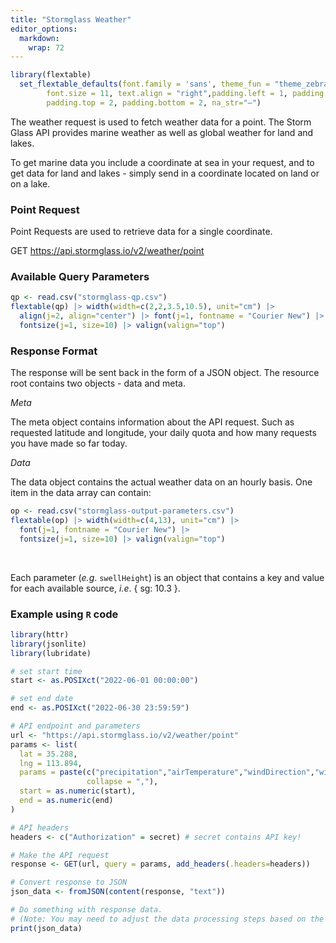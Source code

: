 ```yaml
---
title: "Stormglass Weather"
editor_options:
  markdown:
    wrap: 72
---
```


```r
library(flextable)
  set_flextable_defaults(font.family = 'sans', theme_fun = "theme_zebra", 
        font.size = 11, text.align = "right",padding.left = 1, padding.right = 1,
        padding.top = 2, padding.bottom = 2, na_str="–")
```

The weather request is used to fetch weather data for a point. The Storm Glass
API provides marine weather as well as global weather for land and lakes.

To get marine data you include a coordinate at sea in your request, and to get
data for land and lakes - simply send in a coordinate located on land or on a
lake.

### Point Request

Point Requests are used to retrieve data for a single coordinate.

GET <https://api.stormglass.io/v2/weather/point>

### Available Query Parameters

```r
qp <- read.csv("stormglass-qp.csv")
flextable(qp) |> width(width=c(2,2,3.5,10.5), unit="cm") |>
  align(j=2, align="center") |> font(j=1, fontname = "Courier New") |> 
  fontsize(j=1, size=10) |> valign(valign="top")
```

### Response Format

The response will be sent back in the form of a JSON object. The resource root
contains two objects - data and meta.

*Meta*

The meta object contains information about the API request. Such as requested
latitude and longitude, your daily quota and how many requests you have made so
far today.

*Data*

The data object contains the actual weather data on an hourly basis. One item in
the data array can contain:

```r
op <- read.csv("stormglass-output-parameters.csv")
flextable(op) |> width(width=c(4,13), unit="cm") |>
  font(j=1, fontname = "Courier New") |> 
  fontsize(j=1, size=10) |> valign(valign="top")
```
&nbsp;  

Each parameter (*e.g*. `swellHeight`) is an object that contains a key and value
for each available source, *i.e*. { sg: 10.3 }.

### Example using `R` code

```r
library(httr)
library(jsonlite)
library(lubridate)

# set start time
start <- as.POSIXct("2022-06-01 00:00:00")

# set end date
end <- as.POSIXct("2022-06-30 23:59:59")

# API endpoint and parameters
url <- "https://api.stormglass.io/v2/weather/point"
params <- list(
  lat = 35.288,
  lng = 113.894,
  params = paste(c("precipitation","airTemperature","windDirection","windSpeed"),
                 collapse = ","),
  start = as.numeric(start),
  end = as.numeric(end)
)

# API headers
headers <- c("Authorization" = secret) # secret contains API key!

# Make the API request
response <- GET(url, query = params, add_headers(.headers=headers))

# Convert response to JSON
json_data <- fromJSON(content(response, "text"))

# Do something with response data.
# (Note: You may need to adjust the data processing steps based on the structure of the JSON response)
print(json_data)
```

